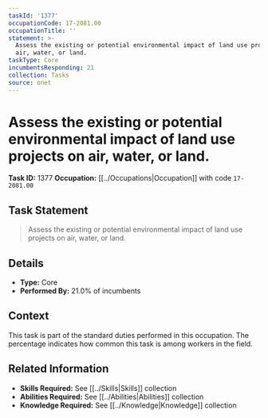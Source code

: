 ```yaml
---
taskId: '1377'
occupationCode: 17-2081.00
occupationTitle: ''
statement: >-
  Assess the existing or potential environmental impact of land use projects on
  air, water, or land.
taskType: Core
incumbentsResponding: 21
collection: Tasks
source: onet
---
```

# Assess the existing or potential environmental impact of land use projects on air, water, or land.

**Task ID:** 1377
**Occupation:** [[../Occupations|Occupation]] with code `17-2081.00`

## Task Statement

> Assess the existing or potential environmental impact of land use projects on air, water, or land.

## Details

- **Type:** Core
- **Performed By:** 21.0% of incumbents

## Context

This task is part of the standard duties performed in this occupation. The percentage indicates how common this task is among workers in the field.

## Related Information

- **Skills Required:** See [[../Skills|Skills]] collection
- **Abilities Required:** See [[../Abilities|Abilities]] collection
- **Knowledge Required:** See [[../Knowledge|Knowledge]] collection
